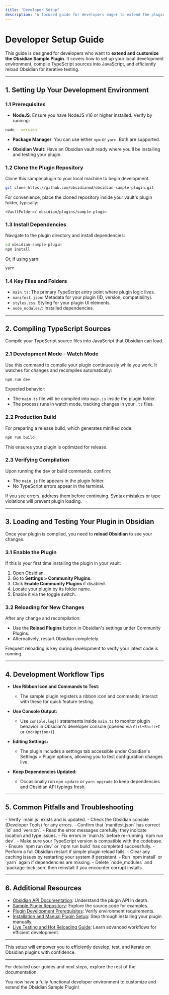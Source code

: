 ```yaml
---
title: "Developer Setup"
description: "A focused guide for developers eager to extend the plugin. Walks through setting up a local development environment, compiling TypeScript sources, and reloading Obsidian for iterative testing. Includes tips for using npm/yarn, development commands, and file locations."
---
```


# Developer Setup Guide

This guide is designed for developers who want to **extend and customize the Obsidian Sample Plugin**. It covers how to set up your local development environment, compile TypeScript sources into JavaScript, and efficiently reload Obsidian for iterative testing.

---

## 1. Setting Up Your Development Environment

### 1.1 Prerequisites
- **NodeJS**: Ensure you have NodeJS v16 or higher installed. Verify by running:

```bash
node --version
```

- **Package Manager**: You can use either `npm` or `yarn`. Both are supported.

- **Obsidian Vault**: Have an Obsidian vault ready where you'll be installing and testing your plugin.

### 1.2 Clone the Plugin Repository

Clone this sample plugin to your local machine to begin development.

```bash
git clone https://github.com/obsidianmd/obsidian-sample-plugin.git
```

For convenience, place the cloned repository inside your vault's plugin folder, typically:

```
<VaultFolder>/.obsidian/plugins/sample-plugin
```

### 1.3 Install Dependencies

Navigate to the plugin directory and install dependencies:

```bash
cd obsidian-sample-plugin
npm install
```

Or, if using yarn:

```bash
yarn
```

### 1.4 Key Files and Folders
- `main.ts`: The primary TypeScript entry point where plugin logic lives.
- `manifest.json`: Metadata for your plugin (ID, version, compatibility).
- `styles.css`: Styling for your plugin UI elements.
- `node_modules/`: Installed dependencies.

---

## 2. Compiling TypeScript Sources

Compile your TypeScript source files into JavaScript that Obsidian can load.

### 2.1 Development Mode - Watch Mode

Use this command to compile your plugin continuously while you work. It watches for changes and recompiles automatically:

```bash
npm run dev
```

Expected behavior:
- The `main.ts` file will be compiled into `main.js` inside the plugin folder.
- The process runs in watch mode, tracking changes in your `.ts` files.

### 2.2 Production Build

For preparing a release build, which generates minified code:

```bash
npm run build
```

This ensures your plugin is optimized for release.

### 2.3 Verifying Compilation

Upon running the dev or build commands, confirm:

- The `main.js` file appears in the plugin folder.
- No TypeScript errors appear in the terminal.

<Tip>
If you see errors, address them before continuing. Syntax mistakes or type violations will prevent plugin loading.
</Tip>

---

## 3. Loading and Testing Your Plugin in Obsidian

Once your plugin is compiled, you need to **reload Obsidian** to see your changes.

### 3.1 Enable the Plugin

If this is your first time installing the plugin in your vault:

1. Open Obsidian.
2. Go to **Settings > Community Plugins**.
3. Click **Enable Community Plugins** if disabled.
4. Locate your plugin by its folder name.
5. Enable it via the toggle switch.

### 3.2 Reloading for New Changes
After any change and recompilation:

- Use the **Reload Plugins** button in Obsidian's settings under Community Plugins.
- Alternatively, restart Obsidian completely.

<Tip>
Frequent reloading is key during development to verify your latest code is running.
</Tip>

---

## 4. Development Workflow Tips

- **Use Ribbon Icon and Commands to Test:**
  - The sample plugin registers a ribbon icon and commands; interact with these for quick feature testing.

- **Use Console Output:**
  - Use `console.log()` statements inside `main.ts` to monitor plugin behavior in Obsidian's developer console (opened via `Ctrl+Shift+I` or `Cmd+Option+I`).

- **Editing Settings:**
  - The plugin includes a settings tab accessible under Obsidian's Settings > Plugin options, allowing you to test configuration changes live.

- **Keep Dependencies Updated:**
  - Occasionally run `npm update` or `yarn upgrade` to keep dependencies and Obsidian API typings fresh.

---

## 5. Common Pitfalls and Troubleshooting

<AccordionGroup title="Common Developer Issues and Solutions">
<Accordion title="Plugin Not Loading After Build">
- Verify `main.js` exists and is updated.
- Check the Obsidian console (Developer Tools) for any errors.
- Confirm that `manifest.json` has correct `id` and `version`.
</Accordion>
<Accordion title="TypeScript Compilation Errors">
- Read the error messages carefully; they indicate location and type issues.
- Fix errors in `main.ts` before re-running `npm run dev`.
- Make sure your TypeScript version is compatible with the codebase.
</Accordion>
<Accordion title="Changes Not Reflecting After Reload">
- Ensure `npm run dev` or `npm run build` has completed successfully.
- Perform a full Obsidian restart if simple plugin reload fails.
- Clear any caching issues by restarting your system if persistent.
</Accordion>
<Accordion title="Dependency Issues">
- Run `npm install` or `yarn` again if dependencies are missing.
- Delete `node_modules` and `package-lock.json` then reinstall if you encounter corrupt installs.
</Accordion>
</AccordionGroup>

---

## 6. Additional Resources

- [Obsidian API Documentation](https://github.com/obsidianmd/obsidian-api): Understand the plugin API in depth.
- [Sample Plugin Repository](https://github.com/obsidianmd/obsidian-sample-plugin): Explore the source code for examples.
- [Plugin Development Prerequisites](../setup-installation/prerequisites): Verify environment requirements.
- [Installation and Manual Plugin Setup](../setup-installation/plugin-installation): Step through installing your plugin manually.
- [Live Testing and Hot Reloading Guide](../../guides/getting-started-workflows/live-testing-and-hot-reloading): Learn advanced workflows for efficient development.

---

This setup will empower you to efficiently develop, test, and iterate on Obsidian plugins with confidence.


---

For detailed user guides and next steps, explore the rest of the documentation.

<Check>
You now have a fully functional developer environment to customize and extend the Obsidian Sample Plugin!
</Check>
